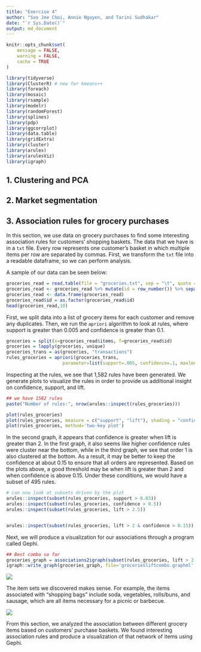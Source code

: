 ```yaml
---
title: "Exercise 4"
author: "Soo Jee Choi, Annie Nguyen, and Tarini Sudhakar"
date: "`r Sys.Date()`"
output: md_document
---
```


```r
knitr::opts_chunk$set(
	message = FALSE,
	warning = FALSE,
	cache = TRUE
)

library(tidyverse)
library(ClusterR) # new for kmeans++
library(foreach)
library(mosaic)
library(rsample) 
library(modelr)
library(randomForest)
library(splines)
library(pdp)
library(ggcorrplot)
library(data.table)
library(gridExtra)
library(cluster)
library(arules)
library(arulesViz)
library(igraph)
```

##  1. Clustering and PCA


##  2. Market segmentation
  

##  3. Association rules for grocery purchases

In this section, we use data on grocery purchases to find some interesting association rules for customers' shopping baskets. The data that we have is in a `txt` file. Every row represents one customer's basket in which multiple items per row are separated by commas. First, we transform the `txt` file into a readable dataframe, so we can perform analysis. 

A sample of our data can be seen below:


```r
groceries_read = read.table(file = "groceries.txt", sep = "\t", quote = "", row.names = NULL, header = FALSE, colClasses="character")
groceries_read <- groceries_read %>% mutate(id = row_number()) %>% separate_rows(V1,sep = ",") %>% rename("items"=V1) %>% select(id, items)
groceries_read <- data.frame(groceries_read)
groceries_read$id = as.factor(groceries_read$id)
head(groceries_read,10)
```

First, we split data into a list of grocery items for each customer and remove any duplicates. Then, we run the `apriori` algorithm to look at rules, where support is greater than 0.005 and confidence is greater than 0.1.

```r

groceries = split(x=groceries_read$items, f=groceries_read$id)
groceries = lapply(groceries, unique)
groceries_trans = as(groceries, "transactions")
rules_groceries = apriori(groceries_trans, 
                     parameter=list(support=.005, confidence=.1, maxlen=4))
```

Inspecting at the rules, we see that 1,582 rules have been generated. We generate plots to visualize the rules in order to provide us additional insight on confidence, support, and lift.

```r
## we have 1582 rules
paste("Number of rules:", nrow(arules::inspect(rules_groceries)))


```


```r
plot(rules_groceries)
plot(rules_groceries, measure = c("support", "lift"), shading = "confidence")
plot(rules_groceries, method='two-key plot')
```

In the second graph, it appears that confidence is greater when lift is greater than 2. In the first graph, it also seems like higher confidence rules were cluster near the bottom, while in the third graph, we see that order 1 is also clustered at the bottom. As a result, it may be better to keep the confidence at about 0.15 to ensure that all orders are represented. Based on the plots above, a good threshold may be when lift is greater than 2 and when confidence is above 0.15. Under these conditions, we would have a subset of 495 rules.

```r
# can now look at subsets driven by the plot
arules::inspect(subset(rules_groceries, support > 0.03))
arules::inspect(subset(rules_groceries, confidence > 0.5))
arules::inspect(subset(rules_groceries, lift > 2.5))


arules::inspect(subset(rules_groceries, lift > 2 & confidence > 0.15))
```

Next, we will produce a visualization for our associations through a program called Gephi.

```r
## Best combo so far
groceries_graph = associations2igraph(subset(rules_groceries, lift > 2 & confidence > 0.15), associationsAsNodes = FALSE)
igraph::write_graph(groceries_graph, file='groceriesliftcombo.graphml', format = "graphml")
```

![](gephi_graph.png)

The item sets we discovered makes sense. For example, the items associated with "shopping bags" include soda, vegetables, rolls/buns, and sausage, which are all items necessary for a picnic or barbecue. 


![](itemset.png)


From this section, we analyzed the association between different grocery items based on customers' purchase baskets. We found interesting association rules and produce a visualization of that network of items using Gephi.



